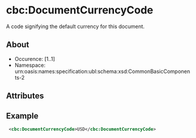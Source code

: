 # cbc:DocumentCurrencyCode
 A code signifying the default currency for this document.
## About
* Occurence: [1..1]
* Namespace: urn:oasis:names:specification:ubl:schema:xsd:CommonBasicComponents-2

## Attributes

## Example 
```xml
 <cbc:DocumentCurrencyCode>USD</cbc:DocumentCurrencyCode>